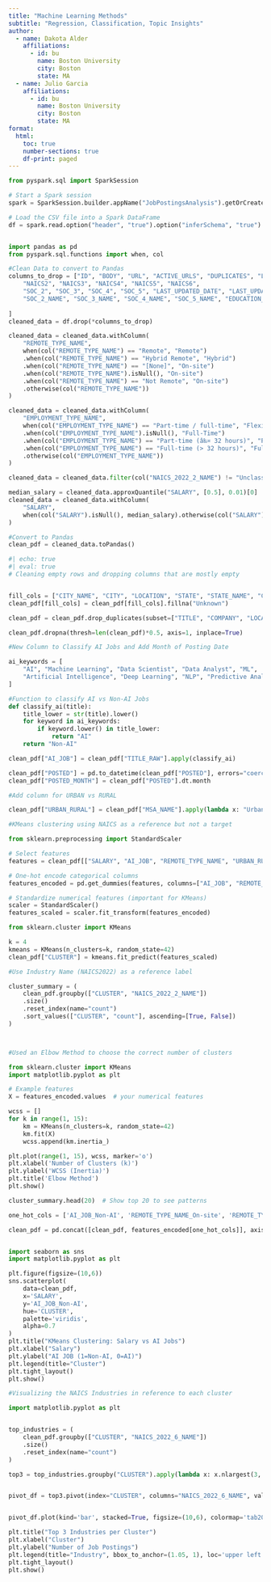 ```yaml
---
title: "Machine Learning Methods"
subtitle: "Regression, Classification, Topic Insights"
author:
  - name: Dakota Alder
    affiliations:
      - id: bu
        name: Boston University
        city: Boston
        state: MA
  - name: Julio Garcia
    affiliations:
      - id: bu
        name: Boston University
        city: Boston
        state: MA
format: 
  html:
    toc: true
    number-sections: true
    df-print: paged
---
```


```python
from pyspark.sql import SparkSession

# Start a Spark session
spark = SparkSession.builder.appName("JobPostingsAnalysis").getOrCreate()

# Load the CSV file into a Spark DataFrame
df = spark.read.option("header", "true").option("inferSchema", "true").option("multiLine","true").option("escape", "\"").csv("../data/lightcast_job_postings.csv")



```

```python
import pandas as pd
from pyspark.sql.functions import when, col

#Clean Data to convert to Pandas
columns_to_drop = ["ID", "BODY", "URL", "ACTIVE_URLS", "DUPLICATES", "LAST_UPDATED_TIMESTAMP",
    "NAICS2", "NAICS3", "NAICS4", "NAICS5", "NAICS6",
    "SOC_2", "SOC_3", "SOC_4", "SOC_5", "LAST_UPDATED_DATE", "LAST_UPDATED_TIMESTAMP", "EXPIRED", "SOURCE_TYPES", "SOURCES", "ACTIVE_SOURCES_INFO", "MODELED_EXPIRED", "MODELED_DURATION", "NAICS2_NAME", "NAICS3_NAME", "NAICS4_NAME", "NAICS5_NAME", "NAICS6_NAME",
    "SOC_2_NAME", "SOC_3_NAME", "SOC_4_NAME", "SOC_5_NAME", "EDUCATION_LEVELS", "MIN_EDULEVELS"
    
]
cleaned_data = df.drop(*columns_to_drop)

cleaned_data = cleaned_data.withColumn(
    "REMOTE_TYPE_NAME",
    when(col("REMOTE_TYPE_NAME") == "Remote", "Remote")
    .when(col("REMOTE_TYPE_NAME") == "Hybrid Remote", "Hybrid")
    .when(col("REMOTE_TYPE_NAME") == "[None]", "On-site")
    .when(col("REMOTE_TYPE_NAME").isNull(), "On-site")
    .when(col("REMOTE_TYPE_NAME") == "Not Remote", "On-site")
    .otherwise(col("REMOTE_TYPE_NAME"))
)

cleaned_data = cleaned_data.withColumn(
    "EMPLOYMENT_TYPE_NAME",
    when(col("EMPLOYMENT_TYPE_NAME") == "Part-time / full-time", "Flexible")
    .when(col("EMPLOYMENT_TYPE_NAME").isNull(), "Full-Time")
    .when(col("EMPLOYMENT_TYPE_NAME") == "Part-time (â‰¤ 32 hours)", "Part-Time")
    .when(col("EMPLOYMENT_TYPE_NAME") == "Full-time (> 32 hours)", "Full-Time")
    .otherwise(col("EMPLOYMENT_TYPE_NAME")) 
)

cleaned_data = cleaned_data.filter(col("NAICS_2022_2_NAME") != "Unclassified Industry")

median_salary = cleaned_data.approxQuantile("SALARY", [0.5], 0.01)[0]
cleaned_data = cleaned_data.withColumn(
    "SALARY",
    when(col("SALARY").isNull(), median_salary).otherwise(col("SALARY"))
)

#Convert to Pandas
clean_pdf = cleaned_data.toPandas()


```

```python
#| echo: true
#| eval: true
# Cleaning empty rows and dropping columns that are mostly empty


fill_cols = ["CITY_NAME", "CITY", "LOCATION", "STATE", "STATE_NAME", "COMPANY", "COMPANY_NAME"]
clean_pdf[fill_cols] = clean_pdf[fill_cols].fillna("Unknown")

clean_pdf = clean_pdf.drop_duplicates(subset=["TITLE", "COMPANY", "LOCATION", "POSTED"], keep="first")

clean_pdf.dropna(thresh=len(clean_pdf)*0.5, axis=1, inplace=True)

#New Column to Classify AI Jobs and Add Month of Posting Date

ai_keywords = [
    "AI", "Machine Learning", "Data Scientist", "Data Analyst", "ML", 
    "Artificial Intelligence", "Deep Learning", "NLP", "Predictive Analytics"
]

#Function to classify AI vs Non-AI Jobs
def classify_ai(title):
    title_lower = str(title).lower()
    for keyword in ai_keywords:
        if keyword.lower() in title_lower:
            return "AI"
    return "Non-AI"

clean_pdf["AI_JOB"] = clean_pdf["TITLE_RAW"].apply(classify_ai)

clean_pdf["POSTED"] = pd.to_datetime(clean_pdf["POSTED"], errors="coerce")
clean_pdf["POSTED_MONTH"] = clean_pdf["POSTED"].dt.month

#Add column for URBAN vs RURAL

clean_pdf["URBAN_RURAL"] = clean_pdf["MSA_NAME"].apply(lambda x: "Urban" if pd.notnull(x) else "Rural")

```

```python
#KMeans clustering using NAICS as a reference but not a target

from sklearn.preprocessing import StandardScaler

# Select features
features = clean_pdf[["SALARY", "AI_JOB", "REMOTE_TYPE_NAME", "URBAN_RURAL"]]

# One-hot encode categorical columns
features_encoded = pd.get_dummies(features, columns=["AI_JOB", "REMOTE_TYPE_NAME", "URBAN_RURAL"], drop_first=True)

# Standardize numerical features (important for KMeans)
scaler = StandardScaler()
features_scaled = scaler.fit_transform(features_encoded)

from sklearn.cluster import KMeans

k = 4
kmeans = KMeans(n_clusters=k, random_state=42)
clean_pdf["CLUSTER"] = kmeans.fit_predict(features_scaled)

#Use Industry Name (NAICS2022) as a reference label

cluster_summary = (
    clean_pdf.groupby(["CLUSTER", "NAICS_2022_2_NAME"])
    .size()
    .reset_index(name="count")
    .sort_values(["CLUSTER", "count"], ascending=[True, False])
)



#Used an Elbow Method to choose the correct number of clusters

from sklearn.cluster import KMeans
import matplotlib.pyplot as plt

# Example features
X = features_encoded.values  # your numerical features

wcss = []
for k in range(1, 15):
    km = KMeans(n_clusters=k, random_state=42)
    km.fit(X)
    wcss.append(km.inertia_)

plt.plot(range(1, 15), wcss, marker='o')
plt.xlabel('Number of Clusters (k)')
plt.ylabel('WCSS (Inertia)')
plt.title('Elbow Method')
plt.show()

cluster_summary.head(20)  # Show top 20 to see patterns

one_hot_cols = ['AI_JOB_Non-AI', 'REMOTE_TYPE_NAME_On-site', 'REMOTE_TYPE_NAME_Remote', 'URBAN_RURAL_Urban']

clean_pdf = pd.concat([clean_pdf, features_encoded[one_hot_cols]], axis=1)


import seaborn as sns
import matplotlib.pyplot as plt

plt.figure(figsize=(10,6))
sns.scatterplot(
    data=clean_pdf,
    x='SALARY',
    y='AI_JOB_Non-AI',  
    hue='CLUSTER',
    palette='viridis',
    alpha=0.7
)
plt.title("KMeans Clustering: Salary vs AI Jobs")
plt.xlabel("Salary")
plt.ylabel("AI JOB (1=Non-AI, 0=AI)")
plt.legend(title="Cluster")
plt.tight_layout()
plt.show()


```

```python
#Visualizing the NAICS Industries in reference to each cluster

import matplotlib.pyplot as plt


top_industries = (
    clean_pdf.groupby(["CLUSTER", "NAICS_2022_6_NAME"])
    .size()
    .reset_index(name="count")
)

top3 = top_industries.groupby("CLUSTER").apply(lambda x: x.nlargest(3, "count")).reset_index(drop=True)


pivot_df = top3.pivot(index="CLUSTER", columns="NAICS_2022_6_NAME", values="count").fillna(0)


pivot_df.plot(kind='bar', stacked=True, figsize=(10,6), colormap='tab20')  

plt.title("Top 3 Industries per Cluster")
plt.xlabel("Cluster")
plt.ylabel("Number of Job Postings")
plt.legend(title="Industry", bbox_to_anchor=(1.05, 1), loc='upper left')
plt.tight_layout()
plt.show()



```
